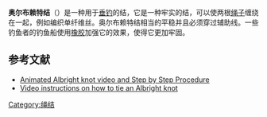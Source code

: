 {{Knot-details
| name= 奥尔布赖特结
| image=Albright knot diagram retouched.png
| names= 奥尔布赖特结
| type= 绳结
| strength= 
| origin= 
| related= 
| releasing= 塞进
| uses= [[捕鱼|捕鱼]]
| caveat= 
| abok_number= 
}}
'''奥尔布赖特结'''（{{lang-en|'''Albright special''';'''Albright knot'''}}）是一种用于[[钓鱼|垂钓]]的结，它是一种牢实的结，可以使两根[[绳子|绳子]]缠绕在一起，例如编织单纤维丝。奥尔布赖特结相当的平稳并且必须穿过辅助线。一些钓鱼者的钓鱼船使用[[橡胶|橡胶]]加强它的效果，使得它更加牢固。

==参考文献==
{{reflist}}
* [http://www.marinews.com/fishing-knots/albright-knot/2210/ Animated Albright knot video and Step by Step Procedure] {{Wayback|url=http://www.marinews.com/fishing-knots/albright-knot/2210/ |date=20140224035907 }}
* [https://web.archive.org/web/20130820173345/http://videofishingknots.com/albright-knot.html Video instructions on how to tie an Albright knot]

{{DEFAULTSORT:Albright special}}
[[Category:绳结|Category:绳结]]